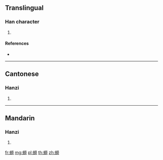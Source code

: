 {{character info/new}}
==Translingual==

===Han character===
{{Han char|rn=142|rad=虫|as=12|sn=18|four=59127|canj=LIFFS}}

# {{defn|Han|sort=虫12}}

====References====
* {{Han ref|kx=1097.170|dkj=33602|dj=1562.010|hdz=42894.020|uh=87E7|ud=34791|bh=F0BB|bd=61627}}

----

==Cantonese==

===Hanzi===
{{yue-hanzi|jyut=|y=lou4}}

# {{defn|lang=yue|sort=虫12}}

----

==Mandarin==

===Hanzi===
{{cmn-hanzi|pin=[[láo]] ([[lao2]]), [[tán]] ([[tan2]]), [[xún]] ([[xun2]])|wg=lao<sup>2</sup>, t'an<sup>2</sup>, hsün<sup>2</sup>}}

# {{defn|lang=cmn|sort=虫12}}

[[fr:蟧]]
[[mg:蟧]]
[[pl:蟧]]
[[th:蟧]]
[[zh:蟧]]